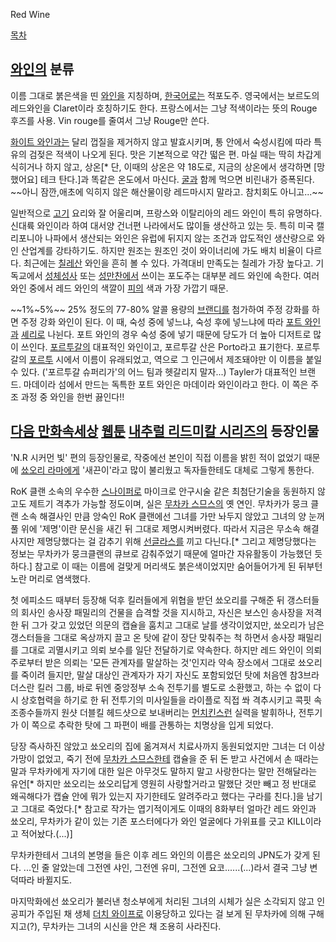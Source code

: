 Red Wine

[[목차]]

== [[와인]]의 분류 ==
이름 그대로 붉은색을 띤 [[와인]]을 지칭하며, [[한국어]]로는 적포도주. 영국에서는 보르도의 레드와인을 Claret이라 호칭하기도 한다. 프랑스에서는 그냥 적색이라는 뜻의 Rouge 후즈를 사용. Vin rouge를 줄여서 그냥 Rouge만 쓴다. 

[[화이트 와인]]과는 달리 껍질을 제거하지 않고 발효시키며, 통 안에서 숙성시킴에 따라 특유의 검젖은 적색이 나오게 된다. 맛은 기본적으로 약간 떫은 편.
마실 때는 딱히 차갑게 식히거나 하지 않고, 상온[* 단, 이때의 상온은 약 18도로, 지금의 상온에서 생각하면 [망했어요] 테크 탄다.]과 똑같은 온도에서 마신다.
[[굴]]과 함께 먹으면 비린내가 증폭된다. ~~아니 잠깐,애초에 익히지 않은 해산물이랑 레드마시지 말라고. 참치회도 아니고...~~

일반적으로 [[고기]] 요리와 잘 어울리며, 프랑스와 이탈리아의 레드 와인이 특히 유명하다. 신대륙 와인이라 하여 대서양 건너편 나라에서도 많이들 생산하고 있는 듯. 특히 미국 캘리포니아 나파에서 생산되는 와인은 유럽에 뒤지지 않는 조건과 압도적인 생산량으로 와인 산업계를 강타하기도. 하지만 원조는 원조인 것이 와이너리에 가도 배치 비율이 다르다. 최근에는 [[칠레]]산 와인을 흔히 볼 수 있다. 가격대비 만족도는 칠레가 가장 높다고.
기독교에서 [[성체성사]] 또는 [[성만찬]]에서 쓰이는 포도주는 대부분 레드 와인에 속한다. 여러 와인 중에서 레드 와인의 색깔이 [[피]]의 색과 가장 가깝기 때문.

~~1%~5%~~ 25% 정도의 77-80% 알콜 용량의 [[브랜디]]를 첨가하여 주정 강화를 하면 주정 강화 와인이 된다. 이 때, 숙성 중에 넣느냐, 숙성 후에 넣느냐에 따라 [[포트 와인]]과 [[셰리]]로 나뉜다. 포트 와인의 경우 숙성 중에 넣기 때문에 당도가 더 높아 디저트로 많이 쓰인다. [[포르투갈]]의 대표적인 와인이고, 포르투갈 산은 Porto라고 표기한다. 포르투갈의 [[포르투]] 시에서 이름이 유래되었고, 역으로 그 인근에서 제조돼야만 이 이름을 붙일 수 있다. ('포르투갈 슈퍼리가'의 어느 팀과 헷갈리지 말자...) Tayler가 대표적인 브랜드.
마데이라 섬에서 만드는 독특한 포트 와인은 마데이라 와인이라고 한다. 이 쪽은 주조 과정 중 와인을 한번 끓인다!!


== [[다음 만화속세상]] [[웹툰]] [[내추럴 리드미칼 시리즈]]의 등장인물 ==
'N.R 시커먼 빛' 편의 등장인물로, 작중에선 본인이 직접 이름을 밝힌 적이 없었기 때문에 [[쑈오리 라마]]에게 '새끈이'라고 많이 불리웠고 독자들한테도 대체로 그렇게 통한다.

RoK 클랜 소속의 우수한 [[스나이퍼]]로 마이크로 안구시술 같은 최첨단기술을 동원하지 않고도 제트기 격추가 가능할 정도이며, 실은 [[무차카 스므스]]의 옛 연인.
무차카가 뭉크 클랜 소속 해결사인 만큼 앙숙인 RoK 클랜에선 그녀를 가만 놔두지 않았고 그녀의 양 눈꺼풀 위에 '제명'이란 문신을 새긴 뒤 그대로 제명시켜버렸다. 따라서 지금은 무소속 해결사지만 제명당했다는 걸 감추기 위해 [[선글라스]]를 끼고 다닌다.[* 그리고 제명당했다는 정보는 무차카가 뭉크클랜의 큐브로 감춰주었기 때문에 얼마간 자유활동이 가능했던 듯하다.] 참고로 이 때는 이름에 걸맞게 머리색도 붉은색이었지만 숨어들어가게 된 뒤부턴 노란 머리로 염색했다.

첫 에피소드 때부터 등장해 덕후 킬러들에게 위협을 받던 쑈오리를 구해준 뒤 갱스터들의 회사인 송사장 패밀리의 건물을 습격할 것을 지시하고, 자신은 보스인 송사장을 저격한 뒤 그가 갖고 있었던 의문의 캡슐을 훔치고 그대로 날를 생각이었지만, 쑈오리가 남은 갱스터들을 그대로 옥상까지 끌고 온 탓에 같이 장단 맞춰주는 척 하면서 송사장 패밀리를 그대로 괴멸시키고 의뢰 보수를 일단 전달하기로 약속한다.
하지만 레드 와인이 의뢰주로부터 받은 의뢰는 '모든 관계자를 말살하는 것'인지라 약속 장소에서 그대로 쑈오리를 죽이려 들지만, 말살 대상인 관계자가 자기 자신도 포함되었던 탓에 처음엔 참3브라더스란 킬러 그룹, 바로 뒤엔 중앙정부 소속 전투기를 별도로 소환했고, 하는 수 없이 다시 상호협력을 하기로 한 뒤 전투기의 미사일들을 라이플로 직접 쏴 격추시키고 콕핏 속 조종수들까지 원샷 더블킬 헤드샷으로 보내버리는 [[먼치킨]]스런 실력을 발휘하나, 전투기가 이 쪽으로 추락한 탓에 그 파편이 배를 관통하는 치명상을 입게 되었다.

당장 즉사하진 않았고 쑈오리의 집에 옮겨져서 치료사까지 동원되었지만 그녀는 더 이상 가망이 없었고, 죽기 전에 [[무차카 스므스]]한테 캡슐을 준 뒤 돈 받고 사건에서 손 때라는 말과 무차카에게 자기에 대한 일은 아무것도 말하지 말고 사랑한다는 말만 전해달라는 유언[* 하지만 쑈오리는 쑈오리답게 영원히 사랑할거라고 말했단 것만 빼고 정 반대로 왜곡해다가 캡슐 안에 뭐가 있는지 자기한테도 알려주라고 했다는 구라를 친다.]을 남기고 그대로 죽었다.[* 참고로 작가는 엽기적이게도 이때의 8화부터 얼마간 레드 와인과 쑈오리, 무차카가 같이 있는 기존 포스터에다가 와인 얼굴에다 가위표를 긋고 KILL이라고 적어놨다.(...)]

무차카한테서 그녀의 본명을 들은 이후 레드 와인의 이름은 쑈오리의 JPN도가 갖게 된다. ...인 줄 알았는데 그전엔 샤인, 그전엔 유미, 그전엔 요코......(...)라서 결국 그냥 변덕따라 바뀔지도.

마지막화에선 쑈오리가 불러낸 청소부에게 처리된 그녀의 시체가 실은 소각되지 않고 인공피가 주입된 채 생체 [[더치 와이프]]로 이용당하고 있다는 걸 보게 된 무차카에 의해 구해지고(?), 무차카는 그녀의 시신을 안은 채 조용히 사라진다.
